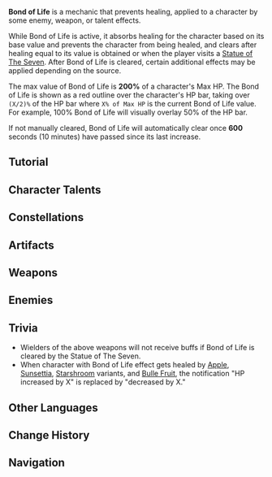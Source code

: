 {{Terminology Infobox
|image        = Icon Bond of Life.png
|type         = Combat
|type2        = Game Systems
}}
'''Bond of Life''' is a mechanic that prevents healing, applied to a character by some enemy, weapon, or talent effects.

While Bond of Life is active, it absorbs healing for the character based on its base value and prevents the character from being healed, and clears after healing equal to its value is obtained or when the player visits a [[Statue of The Seven]]. After Bond of Life is cleared, certain additional effects may be applied depending on the source.

The max value of Bond of Life is '''200%''' of a character's Max HP. The Bond of Life is shown as a red outline over the character's HP bar, taking over <code>(X/2)%</code> of the HP bar where <code>X% of Max HP</code> is the current Bond of Life value. For example, 100% Bond of Life will visually overlay 50% of the HP bar.

If not manually cleared, Bond of Life will automatically clear once '''600''' seconds (10 minutes) have passed since its last increase.

==Tutorial==
{{Tutorial|Bond of Life and Recovering HP}}

==Character Talents==
{{Talents by Category Table|1=Bond of Life Scaling Talents|shortheader=that scale with Bond of Life}}
{{Talents by Category Table|1=Bond of Life Talents|shortheader=related to Bond of Life}}

==Constellations==
{{Constellations by Category Table|Bond of Life Scaling Constellations|shortheader=that scale with Bond of Life}}
<!--{{Constellations by Category Table|Bond of Life Constellations|shortheader=related to Bond of Life}}-->

==Artifacts==
{{Artifacts by Category Table|Bond of Life Artifacts|shortheader=related to Bond of Life}}

==Weapons==
{{Weapons by Category Table|Bond of Life Passive Weapons|shortheader=related to Bond of Life}}

==Enemies==
{{Enemies by Category List|Life Bond Enemies}}

==Trivia==
* Wielders of the above weapons will not receive buffs if Bond of Life is cleared by the Statue of The Seven.
* When character with Bond of Life effect gets healed by [[Apple]], [[Sunsettia]], [[Starshroom]] variants, and [[Bulle Fruit]], the notification "HP increased by X" is replaced by "decreased by X{{sic}}." 

==Other Languages==
{{Other Languages
|en       = Bond of Life
|zhs      = 「生命之契」
|zhs_rm   = "Shēngmìng zhī Qì"
|zht      = 「生命之契」
|zht_rm   = "Shēngmìng zhī Qì"
|zh_tl    = Contract of Life
|ja       = 「命の契約」
|ja_rm    = "Inochi no Keiyaku"
|ja_tl    = Contract of Life
|ko       = 「생명<->의 계약」
|ko_tl    = "Contract of Life"
|es       = Pacto vital
|es_tl    = Life Pact
|fr       = Engagement vital
|fr_tl    = Life Commitment
|ru       = Долг жизни
|ru_tl    = Debt of Life
|th       = "บ่วงพันธะชีวัน"
|th_rm    = Buang Phantha Chiwan
|th_tl    = "Life-Binding Snare"
|vi       = "Khế Ước Sinh Mệnh"
|vi_tl    = Contract of Life
|de       = Eid des Lebens
|de_tl    = Oath of Life
|id       = Bond of Life
|pt       = Contrato de Vida
|pt_tl    = Contract of Life
|tr       = Hayat Baği
|tr_tl    = 
|it       = Legame vitale
|it_tl    = Vital Bond
}}

==Change History==
{{Change History|4.0}}

==Navigation==
{{Element Navbox|state=collapsed}}
{{Combat Navbox}}